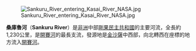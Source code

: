 [[File:Sankuru_River_entering_Kasai_River_NASA.jpg|thumb]]

'''桑庫魯河'''（'''Sankuru River'''）是[[非洲|非洲]]中部[[剛果民主共和國|剛果民主共和國]]的主要河流，全長約1,230公里，是[[開賽河|開賽河]]的最長支流，發源地是[[金沙薩|金沙薩]]中西部，向北轉西在座標{{Coord|4.2833333|S|20.4166667|E|}}的地方流入[[開賽河|開賽河]]。

{{刚果民主共和国河流}}

{{Africa-geo-stub}}